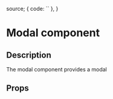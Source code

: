 
  source; { code: `` },
}


<h1>Modal component</h1>
<h2>Description</h2>

<p>The modal component provides a modal</p>

<Preview withToolbar>
  <Story
    name="Modal component"
    parameters={{ docs: modalDocs }}
    height="450px"
  >
  </Story>
</Preview>

<h2>Props</h2>
<Props of={ModalComponent} />